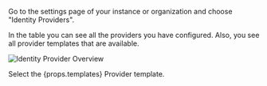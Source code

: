 Go to the settings page of your instance or organization and choose "Identity Providers".

In the table you can see all the providers you have configured.
Also, you see all provider templates that are available.

![Identity Provider Overview](/img/guides/zitadel_identity_provider_overview.png)

<p>Select the {props.templates} Provider template.</p>
